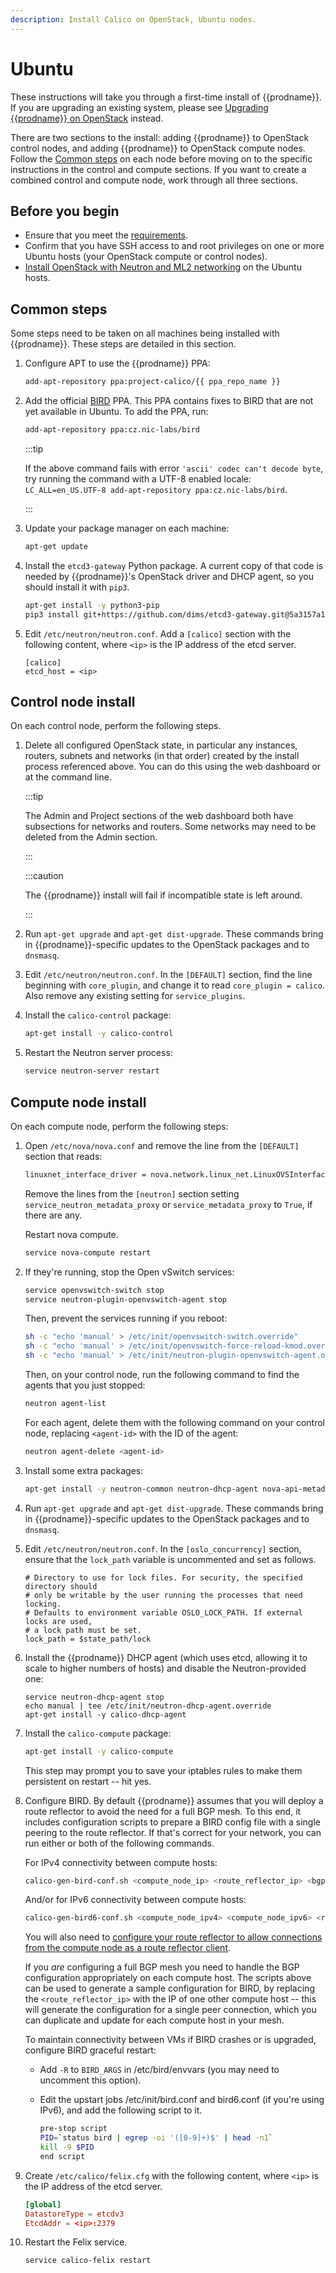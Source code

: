 ```yaml
---
description: Install Calico on OpenStack, Ubuntu nodes.
---
```


# Ubuntu


These instructions will take you through a first-time install of
{{prodname}}. If you are upgrading an existing system, please see
[Upgrading {{prodname}} on OpenStack](../../../operations/upgrading/openstack-upgrade.mdx)
instead.

There are two sections to the install: adding {{prodname}} to OpenStack
control nodes, and adding {{prodname}} to OpenStack compute nodes. Follow
the [Common steps](#common-steps) on each node before moving on to the specific
instructions in the control and compute sections. If you want to create a
combined control and compute node, work through all three sections.

## Before you begin

- Ensure that you meet the [requirements](../requirements.mdx).
- Confirm that you have SSH access to and root privileges on one or more Ubuntu hosts
  (your OpenStack compute or control nodes).
- [Install OpenStack with Neutron and ML2 networking](http://docs.openstack.org)
  on the Ubuntu hosts.

## Common steps

Some steps need to be taken on all machines being installed with {{prodname}}.
These steps are detailed in this section.

1.  Configure APT to use the {{prodname}} PPA:

    ```bash
    add-apt-repository ppa:project-calico/{{ ppa_repo_name }}
    ```

1.  Add the official [BIRD](http://bird.network.cz/) PPA. This PPA contains
    fixes to BIRD that are not yet available in Ubuntu. To add the PPA, run:

    ```bash
    add-apt-repository ppa:cz.nic-labs/bird
    ```

    :::tip

    If the above command fails with error
    `'ascii' codec can't decode byte`, try running the command with a
    UTF-8 enabled locale:
    `LC_ALL=en_US.UTF-8 add-apt-repository ppa:cz.nic-labs/bird`.

    :::

1.  Update your package manager on each machine:

    ```bash
    apt-get update
    ```

1.  Install the `etcd3-gateway` Python package. A current copy of that code is
    needed by {{prodname}}'s OpenStack driver and DHCP agent, so you
    should install it with `pip3`.

    ```bash
    apt-get install -y python3-pip
    pip3 install git+https://github.com/dims/etcd3-gateway.git@5a3157a122368c2314c7a961f61722e47355f981
    ```

1.  Edit `/etc/neutron/neutron.conf`. Add a `[calico]` section with
    the following content, where `<ip>` is the IP address of the etcd
    server.

    ```
    [calico]
    etcd_host = <ip>
    ```

## Control node install

On each control node, perform the following steps.

1.  Delete all configured OpenStack state, in particular any instances,
    routers, subnets and networks (in that order) created by the install
    process referenced above. You can do this using the web dashboard or
    at the command line.

    :::tip

    The Admin and Project sections of the web dashboard both
    have subsections for networks and routers. Some networks may
    need to be deleted from the Admin section.

    :::

    :::caution

    The {{prodname}} install will fail if incompatible state is
    left around.

    :::

1.  Run `apt-get upgrade` and `apt-get dist-upgrade`. These commands
    bring in {{prodname}}-specific updates to the OpenStack packages and
    to `dnsmasq`.

1.  Edit `/etc/neutron/neutron.conf`. In the `[DEFAULT]` section, find
    the line beginning with `core_plugin`, and change it to read `core_plugin = calico`. Also remove any existing setting for `service_plugins`.

1.  Install the `calico-control` package:

    ```bash
    apt-get install -y calico-control
    ```

1.  Restart the Neutron server process:

    ```bash
    service neutron-server restart
    ```

## Compute node install

On each compute node, perform the following steps:

1.  Open `/etc/nova/nova.conf` and remove the line from the `[DEFAULT]`
    section that reads:

    ```bash
    linuxnet_interface_driver = nova.network.linux_net.LinuxOVSInterfaceDriver
    ```

    Remove the lines from the `[neutron]` section setting
    `service_neutron_metadata_proxy` or `service_metadata_proxy` to
    `True`, if there are any.

    Restart nova compute.

    ```bash
    service nova-compute restart
    ```

1.  If they're running, stop the Open vSwitch services:

    ```bash
    service openvswitch-switch stop
    service neutron-plugin-openvswitch-agent stop
    ```

    Then, prevent the services running if you reboot:

    ```bash
    sh -c "echo 'manual' > /etc/init/openvswitch-switch.override"
    sh -c "echo 'manual' > /etc/init/openvswitch-force-reload-kmod.override"
    sh -c "echo 'manual' > /etc/init/neutron-plugin-openvswitch-agent.override"
    ```

    Then, on your control node, run the following command to find the
    agents that you just stopped:

    ```bash
    neutron agent-list
    ```

    For each agent, delete them with the following command on your
    control node, replacing `<agent-id>` with the ID of the agent:

    ```bash
    neutron agent-delete <agent-id>
    ```

1.  Install some extra packages:

    ```bash
    apt-get install -y neutron-common neutron-dhcp-agent nova-api-metadata
    ```

1.  Run `apt-get upgrade` and `apt-get dist-upgrade`. These commands
    bring in {{prodname}}-specific updates to the OpenStack packages and
    to `dnsmasq`.

1.  Edit `/etc/neutron/neutron.conf`. In the `[oslo_concurrency]` section,
    ensure that the `lock_path` variable is uncommented and set as follows.

    ```
    # Directory to use for lock files. For security, the specified directory should
    # only be writable by the user running the processes that need locking.
    # Defaults to environment variable OSLO_LOCK_PATH. If external locks are used,
    # a lock path must be set.
    lock_path = $state_path/lock
    ```

1.  Install the {{prodname}} DHCP agent (which uses etcd, allowing
    it to scale to higher numbers of hosts) and disable the Neutron-provided
    one:

    ```
    service neutron-dhcp-agent stop
    echo manual | tee /etc/init/neutron-dhcp-agent.override
    apt-get install -y calico-dhcp-agent
    ```

1.  Install the `calico-compute` package:

    ```bash
    apt-get install -y calico-compute
    ```

    This step may prompt you to save your iptables rules to make them
    persistent on restart -- hit yes.

1.  Configure BIRD. By default {{prodname}} assumes that you will deploy a
    route reflector to avoid the need for a full BGP mesh. To this end, it
    includes configuration scripts to prepare a BIRD config file with a single
    peering to the route reflector. If that's correct for your network, you can
    run either or both of the following commands.

    For IPv4 connectivity between compute hosts:

    ```bash
    calico-gen-bird-conf.sh <compute_node_ip> <route_reflector_ip> <bgp_as_number>
    ```

    And/or for IPv6 connectivity between compute hosts:

    ```bash
    calico-gen-bird6-conf.sh <compute_node_ipv4> <compute_node_ipv6> <route_reflector_ipv6> <bgp_as_number>
    ```

    You will also need to [configure your route reflector to allow
    connections from the compute node as a route reflector
    client](../../../networking/configuring/bgp.mdx).

    If you _are_ configuring a full BGP mesh you need to handle the BGP
    configuration appropriately on each compute host. The scripts above can be
    used to generate a sample configuration for BIRD, by replacing the
    `<route_reflector_ip>` with the IP of one other compute host -- this will
    generate the configuration for a single peer connection, which you can
    duplicate and update for each compute host in your mesh.

    To maintain connectivity between VMs if BIRD crashes or is upgraded,
    configure BIRD graceful restart:

    - Add `-R` to `BIRD_ARGS` in /etc/bird/envvars (you may need to
      uncomment this option).
    - Edit the upstart jobs /etc/init/bird.conf and bird6.conf (if
      you're using IPv6), and add the following script to it.

      ```bash
      pre-stop script
      PID=`status bird | egrep -oi '([0-9]+)$' | head -n1`
      kill -9 $PID
      end script
      ```

1.  Create `/etc/calico/felix.cfg` with the following content, where `<ip>` is the IP
    address of the etcd server.

    ```conf
    [global]
    DatastoreType = etcdv3
    EtcdAddr = <ip>:2379
    ```

1.  Restart the Felix service.

    ```bash
    service calico-felix restart
    ```

<OpenstackEtcdAuth />
